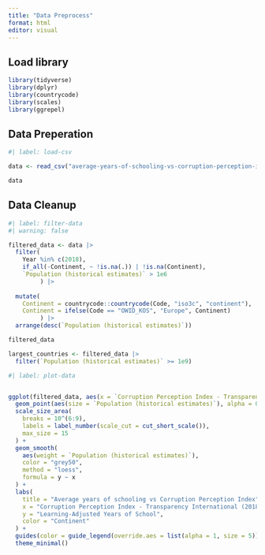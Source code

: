 ```yaml
---
title: "Data Preprocess"
format: html
editor: visual
---
```


## Load library

```r
library(tidyverse)
library(dplyr)
library(countrycode)
library(scales)
library(ggrepel)
```

## Data Preperation

```r
#| label: load-csv

data <- read_csv("average-years-of-schooling-vs-corruption-perception-index.csv")

data
```

## Data Cleanup

```r
#| label: filter-data
#| warning: false

filtered_data <- data |>
  filter(
    Year %in% c(2018),
    if_all(-Continent, ~ !is.na(.)) | !is.na(Continent),
    `Population (historical estimates)` > 1e6
         ) |>
  
  mutate(
    Continent = countrycode::countrycode(Code, "iso3c", "continent"),
    Continent = ifelse(Code == "OWID_KOS", "Europe", Continent)
         ) |>
  arrange(desc(`Population (historical estimates)`))

filtered_data

largest_countries <- filtered_data |>
  filter(`Population (historical estimates)` >= 1e9)

```

```r
#| label: plot-data


ggplot(filtered_data, aes(x = `Corruption Perception Index - Transparency International (2018)`, y = `Learning-Adjusted Years of School`, color = Continent)) +
  geom_point(aes(size = `Population (historical estimates)`), alpha = 0.6) +
  scale_size_area(
    breaks = 10^(6:9),
    labels = label_number(scale_cut = cut_short_scale()),
    max_size = 15
  ) +
  geom_smooth(
    aes(weight = `Population (historical estimates)`),
    color = "grey50",
    method = "loess",
    formula = y ~ x
  ) +
  labs(
    title = "Average years of schooling vs Corruption Perception Index",
    x = "Corruption Perception Index - Transparency International (2018)",
    y = "Learning-Adjusted Years of School",
    color = "Continent"
  ) +
  guides(color = guide_legend(override.aes = list(alpha = 1, size = 5)))+
  theme_minimal()

```

